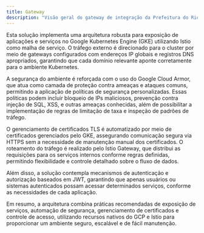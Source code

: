 ```yaml
---
title: Gateway
description: "Visão geral do gateway de integração da Prefeitura do Rio de Janeiro"
---
```


Esta solução implementa uma arquitetura robusta para exposição de aplicações e serviços no Google Kubernetes Engine (GKE) utilizando Istio como malha de serviço. O tráfego externo é direcionado para o cluster por meio de gateways configurados com endereços IP globais e registros DNS apropriados, garantindo que cada domínio relevante aponte corretamente para o ambiente Kubernetes.

A segurança do ambiente é reforçada com o uso do Google Cloud Armor, que atua como camada de proteção contra ameaças e ataques comuns, permitindo a aplicação de políticas de segurança personalizadas. Essas políticas podem incluir bloqueio de IPs maliciosos, prevenção contra injeção de SQL, XSS, e outras ameaças conhecidas, além de possibilitar a implementação de regras de limitação de taxa e inspeção de padrões de tráfego.

O gerenciamento de certificados TLS é automatizado por meio de certificados gerenciados pelo GKE, assegurando comunicação segura via HTTPS sem a necessidade de manutenção manual dos certificados. O roteamento do tráfego é realizado pelo Istio Gateway, que distribui as requisições para os serviços internos conforme regras definidas, permitindo flexibilidade e controle detalhado sobre o fluxo de dados.

Além disso, a solução contempla mecanismos de autenticação e autorização baseados em JWT, garantindo que apenas usuários ou sistemas autenticados possam acessar determinados serviços, conforme as necessidades de cada aplicação.

Em resumo, a arquitetura combina práticas recomendadas de exposição de serviços, automação de segurança, gerenciamento de certificados e controle de acesso, utilizando recursos nativos do GCP e Istio para proporcionar um ambiente seguro, escalável e de fácil manutenção.
